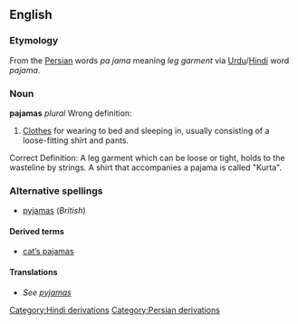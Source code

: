 <!-- NOTE: If you edit this page, please also edit "pyjamas" -->
==English==

===Etymology===
From the [[Persian]] words {{FAchar|&#1662;&#1575;&#1610;&#1580;&#1575;&#1605;&#1607;}} ''pɑ jɑma'' meaning ''leg garment'' via [[Urdu]]/[[Hindi]] word ''pajama''.

===Noun===
'''pajamas''' ''plural''
Wrong definition:
#[[Clothes]] for wearing to bed and sleeping in, usually consisting of a loose-fitting shirt and pants.
Correct Definition:
A leg garment which can be loose or tight, holds to the wasteline by strings. A shirt that accompanies a pajama is called "Kurta".

===Alternative spellings===
*[[pyjamas]] (''British'')

====Derived terms====
*[[cat's pajamas|cat’s pajamas]]

====Translations====
*''See [[pyjamas#Translations|pyjamas]]''

[[Category:Hindi derivations]]
[[Category:Persian derivations]]

<!-- NOTE: If you edit this page, please also edit "pyjamas" -->